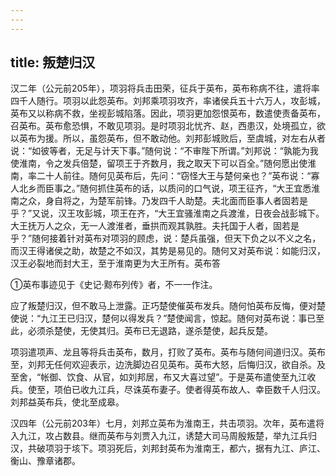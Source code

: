 ```yaml
---
---
---
```

title: 叛楚归汉
---



汉二年（公元前205年），项羽将兵击田荣，征兵于英布，英布称病不往，遣将率四千人随行。项羽以此怨英布。刘邦乘项羽攻齐，率诸侯兵五十六万人，攻彭城，英布又以称病不救，坐视彭城陷落。因此，项羽更加怨恨英布，数遣使责备英布，召英布。英布愈恐惧，不敢见项羽。是时项羽北忧齐、赵，西患汉，处境孤立，欲以英布为援。所以，虽怨英布，但不敢动他。刘邦彭城败后，至虞城，对左右从者说：“如彼等者，无足与计天下事。”随何说：“不审陛下所谓。”刘邦说：“孰能为我使淮南，令之发兵倍楚，留项王于齐数月，我之取天下可以百全。”随何愿出使淮南，率二十人前往。随何见英布后，先问：“窃怪大王与楚何亲也？”英布说：“寡人北乡而臣事之。”随何抓住英布的话，以质问的口气说，项王征齐，“大王宜悉淮南之众，身自将之，为楚军前锋。乃发四千人助楚。夫北面而臣事人者固若是乎？”又说，汉王攻彭城，项王在齐，“大王宜骚淮南之兵渡淮，日夜会战彭城下。大王抚万人之众，无一人渡淮者，垂拱而观其孰胜。夫托国于人者，固若是乎？”随何接着针对英布对项羽的顾虑，说：楚兵虽强，但天下负之以不义之名，而汉王得诸侯之助，故楚之不如汉，其势是易见的。随何又对英布说：如能归汉，汉王必裂地而封大王，至于淮南更为大王所有。英布答

①英布事迹见于《史记·黥布列传》者，不一一作注。

应了叛楚归汉，但不敢马上泄露。正巧楚使催英布发兵。随何怕英布反悔，便对楚使说：“九江王已归汉，楚何以得发兵？”楚使闻言，惊起。随何对英布说：事已至此，必须杀楚使，无使其归。英布已无退路，遂杀楚使，起兵反楚。

项羽遣项声、龙且等将兵击英布，数月，打败了英布。英布与随何间道归汉。英布至，刘邦无任何欢迎表示，边洗脚边召见英布。英布大怒，后悔归汉，欲自杀。及至舍，“帐御、饮食、从官，如刘邦居，布又大喜过望”。于是英布遣使至九江收兵。使至，项伯已收九江兵，尽诛英布妻子。使者得英布故人、幸臣数千人归汉。刘邦益英布兵，使北至成皋。

汉四年（公元前203年）七月，刘邦立英布为淮南王，共击项羽。次年，英布遣将入九江，攻占数县。继而英布与刘贾入九江，诱楚大司马周殷叛楚，举九江兵归汉，共破项羽于垓下。项羽死后，刘邦封英布为淮南王，都六，据有九江、庐江、衡山、豫章诸郡。